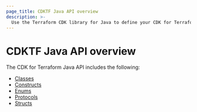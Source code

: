 ```yaml
---
page_title: CDKTF Java API overview
description: >-
  Use the Terraform CDK library for Java to define your CDK for Terraform application.
---
```


# CDKTF Java API overview

The CDK for Terraform Java API includes the following:

- [Classes](/terraform/cdktf/api-reference/java/classes)
- [Constructs](/terraform/cdktf/api-reference/java/constructs)
- [Enums](/terraform/cdktf/api-reference/java/enums)
- [Protocols](/terraform/cdktf/api-reference/java/protocols)
- [Structs](/terraform/cdktf/api-reference/java/structs)
